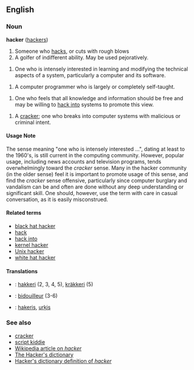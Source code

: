 ==English==
=== Noun ===
'''hacker''' ([[hackers]])

# Someone who [[hack]]s, or cuts with rough blows
# A golfer of indifferent ability.  May be used pejoratively.
<!-- # One who [[hacks]].  --- Taking this out because it doesn't really apply to coughing, chopping things down or coping with a situation. -->
# One who is intensely interested in learning and modifying the technical aspects of a system, particularly a computer and its software.
<!-- # Those that program and use computers and technology enthusiastically, almost obsessively. --- This is too heavily biased toward programming and mere use instead of studying and tweaking -->
# A computer programmer who is largely or completely self-taught. <!-- I think self-teaching is more hackish than lack of formal training.  I think this is worth including somehow, but keep in mind that the NHD and Wikipedia are both better media for convenying finer points.  From a wiktionary point of view, the litmus test is whether one might use the word this way without also meaning one of the other senses.  I'm not entirely convinced, but I'm not violently opposed -->
<!-- # Someone with the ability to read [[machine code]].
   I've never seen this as particularly hackish.  Lots of 80-column minds can grasph machine code just fine, and I don't believe "I can read machine code" would cause that much of a stir among exprienced hackers -->
<!-- This next is intersting -- it's where a lot of the trouble starts.  I've reworded it to bring the belief about freedom of information to the front -->
# One who feels that all knowledge and information should be free and may be willing to [[hack into]] systems to promote this view.
<!-- # An ubergeek. --- Not sure.  Hacking isn't really about recognition -->
# A [[cracker]]; one who breaks into computer systems with malicious or criminal intent.  <!-- Moving [[black hat hacker]] and [[script kiddie]] to see also -->

====Usage Note====
The sense meaning "one who is intensely interested ...", dating at least to the 1960's, is still current in the computing community.  However, popular usage, including news accounts and television programs, tends overwhelmingly toward the ''cracker'' sense.  Many in the hacker community (in the older sense) feel it is important to promote usage of this sense, and find the ''cracker'' sense offensive, particularly since computer burglary and vandalism can be and often are done without any deep understanding or significant skill.  One should, however, use the term with care in casual conversation, as it is easily misconstrued.

====Related terms====
*[[black hat hacker]]
*[[hack]]
*[[hack into]]
*[[kernel hacker]]
*[[Unix hacker]]
*[[white hat hacker]]

====Translations====
*{{fi}}: [[hakkeri]] (2, 3, 4, 5), [[kräkkeri]] (5)
*{{fr}}: [[bidouilleur]] (3-6) 
*{{lv}}: [[hakeris]], [[urķis]]

===See also===
*[[cracker]]
*[[script kiddie]]
*[[w:hacker|Wikipedia article on ''hacker'']]
*[http://catb.org/~esr/jargon/index.html The Hacker's dictionary]
*[http://catb.org/~esr/jargon/html/H/hacker.html Hacker's dictionary definition of ''hacker'']
